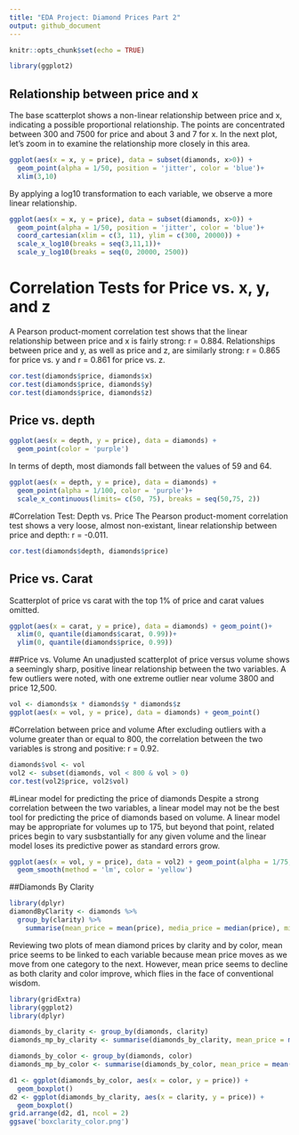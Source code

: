 ---
title: "EDA Project: Diamond Prices Part 2"
output: github_document
---

```{r setup, include=FALSE}
knitr::opts_chunk$set(echo = TRUE)

library(ggplot2)
```


## Relationship between price and x
The base scatterplot shows a non-linear relationship between price and x, indicating a possible proportional relationship. The points are concentrated between 300 and 7500 for price and about 3 and 7 for x. In the next plot, let's zoom in to examine the relationship more closely in this area.  

```{r baseplot, echo = FALSE}
ggplot(aes(x = x, y = price), data = subset(diamonds, x>0)) +
  geom_point(alpha = 1/50, position = 'jitter', color = 'blue')+
  xlim(3,10)
```

By applying a log10 transformation to each variable, we observe a more linear relationship. 

```{r transplot, echo=FALSE}
ggplot(aes(x = x, y = price), data = subset(diamonds, x>0)) +
  geom_point(alpha = 1/50, position = 'jitter', color = 'blue')+
  coord_cartesian(xlim = c(3, 11), ylim = c(300, 20000)) +
  scale_x_log10(breaks = seq(3,11,1))+
  scale_y_log10(breaks = seq(0, 20000, 2500))
```

# Correlation Tests for Price vs. x, y, and z
A Pearson product-moment correlation test shows that the linear relationship between price and x is fairly strong: r = 0.884.
Relationships between price and y, as well as price and z, are similarly strong: r = 0.865 for price vs. y and r = 0.861 for price vs. z. 


```{r}
cor.test(diamonds$price, diamonds$x)
cor.test(diamonds$price, diamonds$y)
cor.test(diamonds$price, diamonds$z)

```

## Price vs. depth

```{r depth, echo=FALSE}
ggplot(aes(x = depth, y = price), data = diamonds) + 
  geom_point(color = 'purple')
```

In terms of depth, most diamonds fall between the values of 59 and 64.
```{r}
ggplot(aes(x = depth, y = price), data = diamonds) + 
  geom_point(alpha = 1/100, color = 'purple')+
  scale_x_continuous(limits= c(50, 75), breaks = seq(50,75, 2))
```

#Correlation Test: Depth vs. Price
The Pearson product-moment correlation test shows a very loose, almost non-existant, linear relationship between price and depth: r = -0.011.
```{r}
cor.test(diamonds$depth, diamonds$price)
```

## Price vs. Carat
Scatterplot of price vs carat with the top 1% of price and carat values omitted.
```{r}
ggplot(aes(x = carat, y = price), data = diamonds) + geom_point()+
  xlim(0, quantile(diamonds$carat, 0.99))+
  ylim(0, quantile(diamonds$price, 0.99))
```

##Price vs. Volume
An unadjusted scatterplot of price versus volume shows a seemingly sharp, positive linear relationship between the two variables. A few outliers were noted, with one extreme outlier near volume 3800 and price 12,500.
```{r}
vol <- diamonds$x * diamonds$y * diamonds$z
ggplot(aes(x = vol, y = price), data = diamonds) + geom_point()

```

#Correlation between price and volume
After excluding outliers with a volume greater than or equal to 800, the correlation between the two variables is strong and positive: r = 0.92. 
```{r}
diamonds$vol <- vol
vol2 <- subset(diamonds, vol < 800 & vol > 0)
cor.test(vol2$price, vol2$vol)
```

#Linear model for predicting the price of diamonds
Despite a strong correlation between the two variables, a linear model may not be the best tool for predicting the price of diamonds based on volume. A linear model may be appropriate for volumes up to 175, but beyond that point, related prices begin to vary susbstantially for any given volume and the linear model loses its predictive power as standard errors grow.  
```{r}
ggplot(aes(x = vol, y = price), data = vol2) + geom_point(alpha = 1/75, color = 'blue')+
  geom_smooth(method = 'lm', color = 'yellow')
```

##Diamonds By Clarity
```{r}
library(dplyr)
diamondByClarity <- diamonds %>%
  group_by(clarity) %>%
    summarise(mean_price = mean(price), media_price = median(price), min_price = min(price), max_price = max(price), n = n())
```

Reviewing two plots of mean diamond prices by clarity and by color, mean price seems to be linked to each variable because mean price moves as we move from one category to the next. However, mean price seems to decline as both clarity and color improve, which flies in the face of conventional wisdom.
```{r}
library(gridExtra)
library(ggplot2)
library(dplyr)

diamonds_by_clarity <- group_by(diamonds, clarity)
diamonds_mp_by_clarity <- summarise(diamonds_by_clarity, mean_price = mean(price))

diamonds_by_color <- group_by(diamonds, color)
diamonds_mp_by_color <- summarise(diamonds_by_color, mean_price = mean(price))

d1 <- ggplot(diamonds_by_color, aes(x = color, y = price)) +
  geom_boxplot()
d2 <- ggplot(diamonds_by_clarity, aes(x = clarity, y = price)) +
  geom_boxplot()
grid.arrange(d2, d1, ncol = 2)
ggsave('boxclarity_color.png')
```


